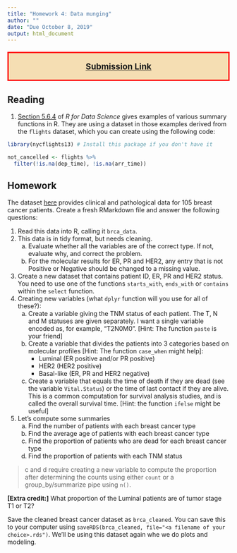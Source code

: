 ```yaml
---
title: "Homework 4: Data munging"
author: ""
date: "Due October 8, 2019"
output: html_document
---
```


<p style="color: black; border:3px; border-style: solid; border-color: red; padding: 1em; background-color: wheat;font-size: 14pt;text-align:center">
[**Submission Link**](https://www.dropbox.com/request/Vtz7NYZP1uDXQwQpIOZv){target=_blank}
</p>


## Reading

1. [Section 5.6.4](https://r4ds.had.co.nz/transform.html#summarise-funs) of *R for Data Science* gives examples of various summary functions in R. They are using a dataset in those examples derived from the `flights` dataset, which you can create using the following code:

```r
library(nycflights13) # Install this package if you don't have it

not_cancelled <- flights %>% 
  filter(!is.na(dep_time), !is.na(arr_time))
```


## Homework

The dataset [here](data/clinical_data_breast_cancer_hw.csv) provides clinical and
pathological data for 105 breast cancer patients. Create a fresh RMarkdown file and answer the following questions:

1. Read this data into R, calling it `brca_data`. 
1. This data is in tidy format, but needs cleaning. 
    a. Evaluate whether all the variables are of the correct type. If not, evaluate why, and correct the problem.
    b. For the molecular results for ER, PR and HER2, any entry that is not Positive or Negative should be changed to a missing value.
1. Create a new dataset that contains patient ID, ER, PR and HER2 status. You need to use one of the functions `starts_with`, `ends_with` or `contains` within the `select` function. 
1. Creating new variables (what `dplyr` function will you use for all of these?):
    a. Create a variable giving the TNM status of each patient. The T, N and M statuses are given separately. I want a single variable encoded as, for example, "T2N0M0". [Hint: The function `paste` is your friend]
    c. Create a variable that divides the patients into 3 categories based on molecular profiles [Hint: The function `case_when` might help]:
        - Luminal (ER positive and/or PR positive)
        - HER2 (HER2 positive)
        - Basal-like (ER, PR and HER2 negative)
    d. Create a variable that equals the time of death if they are dead (see the variable `Vital.Status`) or the time of last contact if they are alive. This is a common computation for survival analysis studies, and is called the overall survival time. [Hint: the function `ifelse` might be useful]
1. Let's compute some summaries 
    a. Find the number of patients with each breast cancer type
    a. Find the average age of patients with each breast cancer type
    a. Find the proportion of patients who are dead for each breast cancer type
    a. Find the proportion of patients with each TNM status

> c and d require creating a new variable to compute the proportion after determining the counts using either `count` or a group_by/summarize pipe using `n()`.

**[Extra credit:]** What proportion of the Luminal patients are of tumor stage T1 or T2?

Save the cleaned breast cancer dataset as `brca_cleaned`. You can save this to your computer using `saveRDS(brca_cleaned, file="<a filename of your choice>.rds")`. We'll be using this dataset again whe we do plots and modeling.


    
